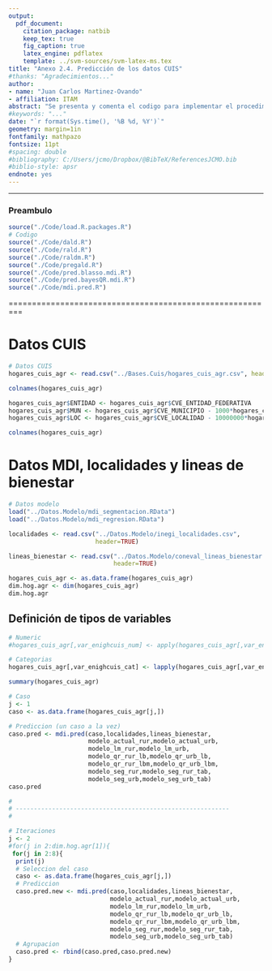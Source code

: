 ```yaml
---
output: 
  pdf_document:
    citation_package: natbib
    keep_tex: true
    fig_caption: true
    latex_engine: pdflatex
    template: ../svm-sources/svm-latex-ms.tex
title: "Anexo 2.4. Predicción de los datos CUIS"
#thanks: "Agradecimientos..."
author: 
- name: "Juan Carlos Martinez-Ovando"
- affiliation: ITAM
abstract: "Se presenta y comenta el codigo para implementar el procedimientos de identificación del estado de los hogares empleando el modelo de ingreso (MDI) propuesto."
#keywords: "..."
date: "`r format(Sys.time(), '%B %d, %Y')`"
geometry: margin=1in
fontfamily: mathpazo
fontsize: 11pt
#spacing: double
#bibliography: C:/Users/jcmo/Dropbox/@BibTeX/ReferencesJCMO.bib
#biblio-style: apsr
endnote: yes
---
```


----------------

### Preambulo

```r
source("./Code/load.R.packages.R")
# Codigo
source("./Code/dald.R")
source("./Code/rald.R")
source("./Code/raldm.R")
source("./Code/pregald.R")
source("./Code/pred.blasso.mdi.R")
source("./Code/pred.bayesQR.mdi.R")
source("./Code/mdi.pred.R")
```

=========================================================

# Datos CUIS

```r
# Datos CUIS
hogares_cuis_agr <- read.csv("../Bases.Cuis/hogares_cuis_agr.csv", header=TRUE)

colnames(hogares_cuis_agr)

hogares_cuis_agr$ENTIDAD <- hogares_cuis_agr$CVE_ENTIDAD_FEDERATIVA
hogares_cuis_agr$MUN <- hogares_cuis_agr$CVE_MUNICIPIO - 1000*hogares_cuis_agr$ENTIDAD
hogares_cuis_agr$LOC <- hogares_cuis_agr$CVE_LOCALIDAD - 10000000*hogares_cuis_agr$ENTIDAD - 10000*hogares_cuis_agr$MUN

colnames(hogares_cuis_agr)
```

# Datos MDI, localidades y lineas de bienestar

```r
# Datos modelo
load("../Datos.Modelo/mdi_segmentacion.RData")
load("../Datos.Modelo/mdi_regresion.RData")

localidades <- read.csv("../Datos.Modelo/inegi_localidades.csv", 
                        header=TRUE)

lineas_bienestar <- read.csv("../Datos.Modelo/coneval_lineas_bienestar.csv",
                             header=TRUE)

hogares_cuis_agr <- as.data.frame(hogares_cuis_agr)
dim.hog.agr <- dim(hogares_cuis_agr)
dim.hog.agr
```

## Definición de tipos de variables

```r
# Numeric 
#hogares_cuis_agr[,var_enighcuis_num] <- apply(hogares_cuis_agr[,var_enighcuis_num], as.numeric)

# Categorias
hogares_cuis_agr[,var_enighcuis_cat] <- lapply(hogares_cuis_agr[,var_enighcuis_cat], factor)

summary(hogares_cuis_agr)
```
```r
# Caso
j <- 1
caso <- as.data.frame(hogares_cuis_agr[j,])

# Prediccion (un caso a la vez)
caso.pred <- mdi.pred(caso,localidades,lineas_bienestar,
                      modelo_actual_rur,modelo_actual_urb, 
                      modelo_lm_rur,modelo_lm_urb,
                      modelo_qr_rur_lb,modelo_qr_urb_lb, 
                      modelo_qr_rur_lbm,modelo_qr_urb_lbm,
                      modelo_seg_rur,modelo_seg_rur_tab,
                      modelo_seg_urb,modelo_seg_urb_tab)
caso.pred

```

```r
#
# -----------------------------------------------------------
#

# Iteraciones
j <- 2
#for(j in 2:dim.hog.agr[1]){
 for(j in 2:8){
  print(j)
  # Seleccion del caso
  caso <- as.data.frame(hogares_cuis_agr[j,])
  # Prediccion
  caso.pred.new <- mdi.pred(caso,localidades,lineas_bienestar,
                            modelo_actual_rur,modelo_actual_urb, 
                            modelo_lm_rur,modelo_lm_urb,
                            modelo_qr_rur_lb,modelo_qr_urb_lb, 
                            modelo_qr_rur_lbm,modelo_qr_urb_lbm,
                            modelo_seg_rur,modelo_seg_rur_tab,
                            modelo_seg_urb,modelo_seg_urb_tab)
  # Agrupacion
  caso.pred <- rbind(caso.pred,caso.pred.new)
}
```


